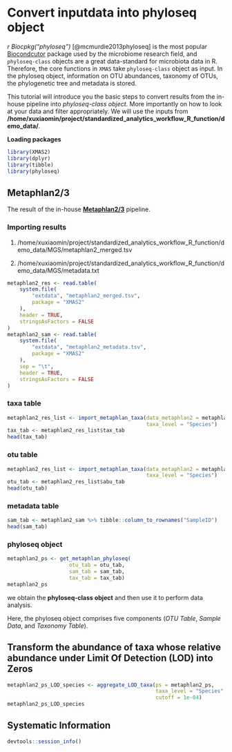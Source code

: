 # Convert inputdata into phyloseq object

*r Biocpkg("phyloseq")* [@mcmurdie2013phyloseq] is the most popular [Biocondcutor](https://bioconductor.org/) package used by the microbiome research field, and `phyloseq-class` objects are a great data-standard for microbiota data in R. Therefore, the core functions in  `XMAS` take `phyloseq-class` object as input. In the phyloseq object, information on OTU abundances, taxonomy of OTUs, the phylogenetic tree and metadata is stored.


This tutorial will introduce you the basic steps to convert results from the in-house pipeline into *phyloseq-class object*. More importantly on how to look at your data and filter appropriately. We will use the inputs from **/home/xuxiaomin/project/standardized_analytics_workflow_R_function/demo_data/**.


**Loading packages**

```r
library(XMAS2)
library(dplyr)
library(tibble)
library(phyloseq)
```


## Metaphlan2/3

The result of the in-house **[Metaphlan2/3](https://huttenhower.sph.harvard.edu/metaphlan2)** pipeline.

### Importing results 

1. /home/xuxiaomin/project/standardized_analytics_workflow_R_function/demo_data/MGS/metaphlan2_merged.tsv

2. /home/xuxiaomin/project/standardized_analytics_workflow_R_function/demo_data/MGS/metadata.txt

```r
metaphlan2_res <- read.table(
    system.file(
        "extdata", "metaphlan2_merged.tsv",
        package = "XMAS2"
    ),
    header = TRUE, 
    stringsAsFactors = FALSE
)
metaphlan2_sam <- read.table(
    system.file(
        "extdata", "metaphlan2_metadata.tsv",
        package = "XMAS2"
    ),
    sep = "\t",
    header = TRUE,
    stringsAsFactors = FALSE
)
```

### taxa table
```r
metaphlan2_res_list <- import_metaphlan_taxa(data_metaphlan2 = metaphlan2_res, 
                                             taxa_level = "Species")
tax_tab <- metaphlan2_res_list$tax_tab
head(tax_tab)
```


### otu table
```r
metaphlan2_res_list <- import_metaphlan_taxa(data_metaphlan2 = metaphlan2_res, 
                                             taxa_level = "Species")
otu_tab <- metaphlan2_res_list$abu_tab
head(otu_tab)
```


### metadata table
```r
sam_tab <- metaphlan2_sam %>% tibble::column_to_rownames("SampleID")
head(sam_tab)
```


### phyloseq object
```r
metaphlan2_ps <- get_metaphlan_phyloseq(
                    otu_tab = otu_tab, 
                    sam_tab = sam_tab,
                    tax_tab = tax_tab)
metaphlan2_ps
```
we obtain the **phyloseq-class object** and then use it to perform data analysis.

Here, the phyloseq object comprises five components (*OTU Table*, *Sample Data*, and *Taxonomy Table*).


## Transform the abundance of taxa whose relative abundance under Limit Of Detection (LOD) into Zeros
```r
metaphlan2_ps_LOD_species <- aggregate_LOD_taxa(ps = metaphlan2_ps, 
                                                taxa_level = "Species", 
                                                cutoff = 1e-04)
metaphlan2_ps_LOD_species
```


## Systematic Information
```r
devtools::session_info()
```
